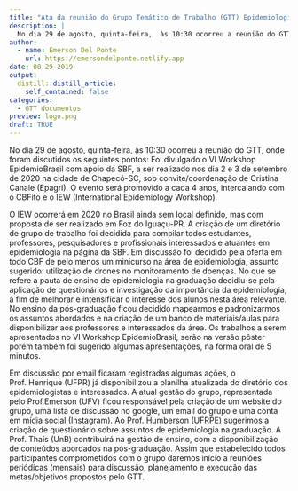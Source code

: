 ```yaml
---
title: "Ata da reunião do Grupo Temático de Trabalho (GTT) Epidemiologia no 51 CBF REcife 2019"
description: |
  No dia 29 de agosto, quinta-feira,  às 10:30 ocorreu a reunião do GTT durante o 51 Congresso Brasileiro de Fitopatologia.
author:
  - name: Emerson Del Ponte
    url: https://emersondelponte.netlify.app
date: 08-29-2019
output:
  distill::distill_article:
    self_contained: false
categories:
  - GTT documentos
preview: logo.png
draft: TRUE
---
```



No dia 29 de agosto, quinta-feira,  às 10:30 ocorreu a reunião do GTT, onde foram discutidos os seguintes pontos: Foi divulgado o VI  Workshop EpidemioBrasil com apoio da SBF, a ser realizado nos dia 2 e 3 de setembro de 2020 na cidade de Chapecó-SC, sob convite/coordenação de Cristina Canale (Epagri). O evento será promovido a cada 4 anos, intercalando com o CBFito e o IEW (International Epidemiology Workshop). 

O IEW ocorrerá em 2020 no Brasil ainda sem local definido, mas com proposta de ser realizado em Foz do Iguaçu-PR. A criação de um diretório de grupo de trabalho foi decidida para compilar todos estudantes, professores, pesquisadores e profissionais interessados e atuantes em epidemiologia na página da SBF. Em discussão foi decidido pela oferta em todo CBF de pelo menos um minicurso na área de epidemiologia, assunto sugerido: utilização de drones no monitoramento de doenças. No que se refere a pauta de ensino de epidemiologia  na graduação decidiu-se pela aplicação de questionários e investigação da importância da epidemiologia, a fim de melhorar e intensificar o interesse dos alunos nesta área relevante. No ensino da pós-graduação ficou decidido mapearmos e padronizarmos os assuntos abordados e na criação de um banco de materiais/aulas para disponibilizar aos professores e interessados da área. Os trabalhos a serem apresentados no VI  Workshop EpidemioBrasil, serão na versão pôster porém também foi sugerido algumas apresentações, na forma oral de 5 minutos.  

Em discussão por email ficaram registradas algumas ações, o Prof. Henrique (UFPR) já disponibilizou a planilha atualizada do diretório dos epidemiologistas e interessados. A atual gestão do grupo, representada pelo Prof.Emerson (UFV) ficou responsável pela criação de um website do grupo, uma lista de discussão no google, um email do grupo e uma conta em mídia social (Instagram). Ao Prof. Humberson (UFRPE) sugerimos a criação de questionário sobre assuntos de epidemiologia na graduação. A Prof. Thaís (UnB) contribuirá na gestão de ensino, com a disponibilização de conteúdos abordados na pós-graduação. Assim que estabelecido todos participantes comprometidos com o grupo daremos início a reuniões periódicas (mensais) para discussão, planejamento e execução das metas/objetivos propostos pelo GTT. 


